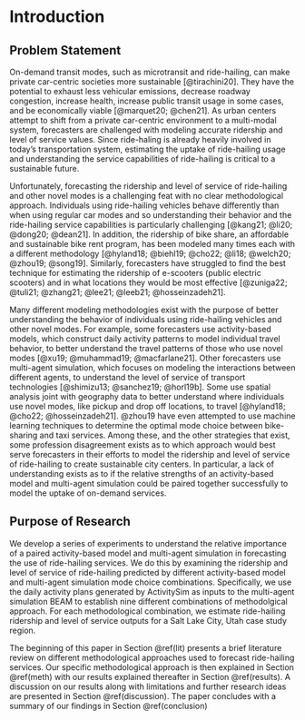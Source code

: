 # Introduction {#intro}

## Problem Statement
On-demand transit modes, such as microtransit and ride-hailing, can make private car-centric societies more sustainable [@tirachini20]. They have the potential to exhaust less vehicular emissions, decrease roadway congestion, increase health, increase public transit usage in some cases, and be economically viable [@marquet20; @chen21]. As urban centers attempt to shift from a private car-centric environment to a multi-modal system, forecasters are challenged with modeling accurate ridership and level of service values. Since ride-haling is already heavily involved in today's transportation system, estimating the uptake of ride-hailing usage and understanding the service capabilities of ride-hailing is critical to a sustainable future.

Unfortunately, forecasting the ridership and level of service of ride-hailing and other novel modes is a challenging feat with no clear methodological approach. Individuals using ride-hailing vehicles behave differently than when using regular car modes and so understanding their behavior and the ride-hailing service capabilities is particularly challenging [@kang21; @li20; @dong20; @dean21]. In addition, the ridership of bike share, an affordable and sustainable bike rent program, has been modeled many times each with a different methodology [@hyland18; @biehl19; @cho22; @li18; @welch20; @zhou19; @song19]. Similarly, forecasters have struggled to find the best technique for estimating the ridership of e-scooters (public electric scooters) and in what locations they would be most effective [@zuniga22; @tuli21; @zhang21; @lee21; @leeb21; @hosseinzadeh21].

Many different modeling methodologies exist with the purpose of better understanding the behavior of individuals using ride-hailing vehicles and other novel modes. For example, some forecasters use activity-based models, which construct daily activity patterns to model individual travel behavior, to better understand the travel patterns of those who use novel modes [@xu19; @muhammad19; @macfarlane21]. Other forecasters use multi-agent simulation, which focuses on modeling the interactions between different agents, to understand the level of service of transport technologies [@shimizu13; @sanchez19; @horl19b]. Some use spatial analysis joint with geography data to better understand where individuals use novel modes, like pickup and drop off locations, to travel [@hyland18; @cho22; @hosseinzadeh21]. @zhou19 have even attempted to use machine learning techniques to determine the optimal mode choice between bike-sharing and taxi services. Among these, and the other strategies that exist, some profession disagreement exists as to which approach would best serve forecasters in their efforts to model the ridership and level of service of ride-hailing to create sustainable city centers. In particular, a lack of understanding exists as to if the relative strengths of an activity-based model and multi-agent simulation could be paired together successfully to model the uptake of on-demand services.

## Purpose of Research 
We develop a series of experiments to understand the relative importance of a paired activity-based model and multi-agent simulation in forecasting the use of ride-hailing services. We do this by examining the ridership and level of service of ride-hailing predicted by different activity-based model and multi-agent simulation mode choice combinations. Specifically, we use the daily activity plans generated by ActivitySim as inputs to the multi-agent simulation BEAM to establish nine different combinations of methodolgical approach. For each methodological combination, we estimate ride-hailing ridership and level of service outputs for a Salt Lake City, Utah case study region.

The beginning of this paper in Section \@ref(lit) presents a brief literature review on different methodological approaches used to forecast ride-hailing services. Our specific methodological approach is then explained in Section \@ref(meth) with our results explained thereafter in Section \@ref(results). A discussion on our results along with limitations and further research ideas are presented in Section \@ref(discussion). The paper concludes with a summary of our findings in Section \@ref(conclusion)

